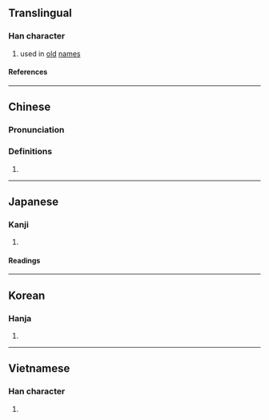 {{character info}}
==Translingual==

===Han character===
{{Han char|rn=9|rad=人|as=10|sn=12|four=24214|canj=OOBG|ids=⿰亻隺}}

# used in [[old]] [[name]]s

====References====
{{Han ref|kx=0113.170|dkj=00963|dj=0241.070|hdz=10206.090|uh=5095}}

----

==Chinese==
{{zh-forms}}

===Pronunciation===
{{zh-pron
|m=jué
|c=gok3
|mc=y
|oc=y
|ma=
|cat=pn
}}

===Definitions===
{{zh-hanzi}}

# {{rfdef|zh}}

----

==Japanese==

===Kanji===
{{ja-kanji|grade=|rs=人10}}

# {{rfdef|ja|sort=人10}}

====Readings====
{{ja-readings
|on=かく
}}

----

==Korean==

===Hanja===
{{ko-hanja|각}}

# {{rfdef|ko|sort=人10}}

----

==Vietnamese==

===Han character===
{{vi-readings|reading=[[giác]], [[quyết]]|rs=人10}}

# {{rfdef|vi}}